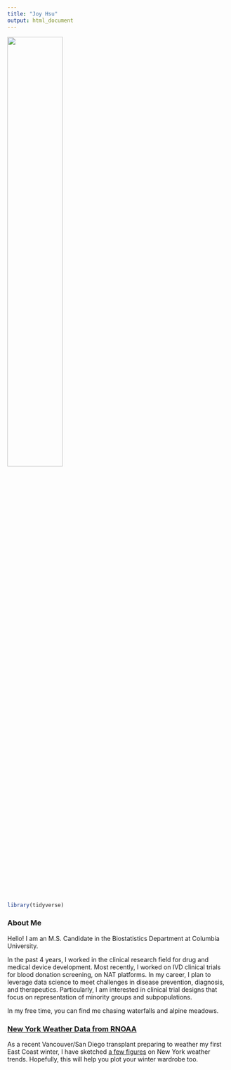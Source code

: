 ```yaml
---
title: "Joy Hsu"
output: html_document
---
```


<img src="images/me.jpg" style="width:50%">

```r
library(tidyverse)
```

### About Me

Hello! I am an M.S. Candidate in the Biostatistics Department at Columbia University. 

In the past 4 years, I worked in the clinical research field for drug and medical device development. Most recently, I worked on IVD clinical trials for blood donation screening, on NAT platforms. In my career, I plan to leverage data science to meet challenges in disease prevention, diagnosis, and therapeutics. Particularly, I am interested in clinical trial designs that focus on representation of minority groups and subpopulations. 

In my free time, you can find me chasing waterfalls and alpine meadows.

### [New York Weather Data from RNOAA](pg_flexdashboard.html)

As a recent Vancouver/San Diego transplant preparing to weather my first East Coast winter, I have sketched [a few figures](pg_flexdashboard.html) on New York weather trends. Hopefully, this will help you plot your winter wardrobe too. 